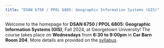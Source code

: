 ```yaml
---
title: "DSAN 6750 / PPOL 6805: Geographic Information Systems (GIS)"
---
```


Welcome to the homepage for **DSAN 6750 / PPOL 6805: Geographic Information Systems (GIS)**, Fall 2024, at Georgetown University! The course takes place on **Wednesdays** from **6:30 to 9:00pm** in **Car Barn Room 204**. More details are provided on the [syllabus](syllabus.qmd).
